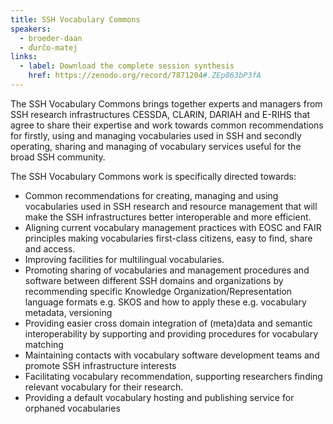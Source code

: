 ```yaml
---
title: SSH Vocabulary Commons
speakers:
  - broeder-daan
  - ďurčo-matej
links:
  - label: Download the complete session synthesis
    href: https://zenodo.org/record/7871204#.ZEp863bP3fA
---
```

The SSH Vocabulary Commons brings together experts and managers from SSH research infrastructures CESSDA, CLARIN, DARIAH and E-RIHS that agree to share their expertise and work towards common recommendations for firstly, using and managing vocabularies used in SSH and secondly operating, sharing and managing of vocabulary services useful for the broad SSH community.

The SSH Vocabulary Commons work is specifically directed towards:

* Common recommendations for creating, managing and using vocabularies used in SSH research and resource management that will make the SSH infrastructures better interoperable and more efficient.
* Aligning current vocabulary management practices with EOSC and FAIR principles making vocabularies first-class citizens, easy to find, share and access.
* Improving facilities for multilingual vocabularies.
* Promoting sharing of vocabularies and management procedures and software between different SSH domains and organizations by recommending specific Knowledge Organization/Representation language formats e.g. SKOS and how to apply these e.g. vocabulary metadata, versioning
* Providing easier cross domain integration of (meta)data and semantic interoperability by supporting and providing procedures for vocabulary matching
* Maintaining contacts with vocabulary software development teams and promote SSH infrastructure interests
* Facilitating vocabulary recommendation, supporting researchers finding relevant vocabulary for their research.
* Providing a default vocabulary hosting and publishing service for orphaned vocabularies
